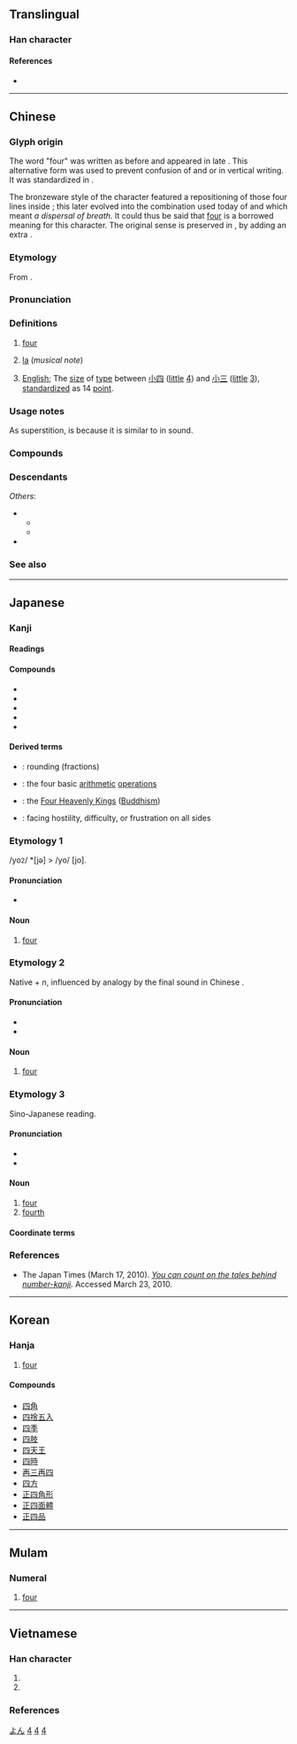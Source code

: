 {{also|西|匹|㓁}}
{{character info/new}}

{{commonscat}}
==Translingual==
{{stroke order|type=animate}}

===Han character===
{{Han char|rn=31|rad=囗|as=02|sn=5|four=60210|canj=WC|ids=⿴囗⿰丿㇄(GHTV),⿴囗儿(JK)}}

====References====
* {{Han ref|kx=0216.220|dkj=04682|dj=0439.210|hdz=10710.160|uh=56DB|ud=22235|bh=A57C|bd=42364}}

----

==Chinese==
{{zh-forms|alt=肆-financial,亖,皿,龱,𠁤,𠃢,𦉭}}
{{zh-wp}}

===Glyph origin===
{{Han etym}}
The word "four" was written as {{zh-l|*亖}} before {{w|Western Zhou}} and {{zh-l|*四}} appeared in late {{w|Spring and Autumn period}}. This alternative form was used to prevent confusion of {{zh-l|*亖}} and {{zh-l|*二}} or {{zh-l|*三}} in vertical writing. It was standardized in {{w|Qin dynasty}}.

The bronzeware style of the character featured a repositioning of those four lines inside {{zh-l|*口}}; this later evolved into the combination used today of {{zh-l|*口|mouth}} and {{zh-l|*八|divide}} which meant ''a dispersal of breath''. It could thus be said that [[four]] is a borrowed meaning for this character. The original sense is preserved in {{och-l|呬}}, by adding an extra {{lang|zh|口}}.

===Etymology===
From {{inh|zh|sit-pro|*b-ləj}}.

===Pronunciation===
{{zh-pron
|m=sì
|m-s=si4
|dg=сы3
|c=sei3,si3
|c_note=si3 - rare
|c-t=lhei1
|g=
|h=pfs=si
|j=
|md=sé/sé̤ṳ
|md_note=sé - vernacular; sé̤ṳ - literary
|mn=ml,tw,sg,pn,ph:sì/xm,zz,tw,sg,pn:sù/qz,sg:sìr
|mn_note=Xiamen, Quanzhou, Zhangzhou, Taiwan, Singapore, Penang: sì - vernacular; sù/sìr - literary
Jinjiang, Philippines: sì - vernacular and literary
|mn-t=si3
|w=2sr
|x=
|mc=y
|oc=y
|ma=y
|cat=num,n
}}

===Definitions===
{{zh-hanzi}}

# [[four]]
# {{lb|zh|music}} [[la]] (''musical note'')
# {{lb|zh|printing}} [[English]]; The [[size]] of [[type]] between [[小四]] ([[little]] [[4]]) and [[小三]] ([[little]] [[3]]), [[standardize]]d as 14 [[point]].

===Usage notes===
As superstition, {{ltc-l|四}} is {{w|Numbers in Chinese culture#Four|avoided}} because it is similar to {{ltc-l|死|death}} in sound.

===Compounds===
{{zh-der|四……八……|四壁|四邊|四邊兒|四邊形|四不像|四部|四重奏|四出|四處|四大皆空|四方|四顧|四海|四合房|四合院|四呼|四季|四角號碼|四腳蛇|四鄰|四面八方|四面楚歌|四拇指|四聲|四時|四體|四外|四圍|四維空間|四仙桌|四則|四肢|四周|四周圍|小四|一年四季|一謙四益|三催四請|三妻四妾|三從四德|三房四妾|三更四鼓|三朋四友|三瓦四舍|三男四女|三番四復|三病四痛|三親四眷|三請四喚|三通四流|三零四散|不三不四|丟三忘四|丟三落四|九一四|亂三攪四|二十四|二十四史|二十四孝|二十四時|二十四橋|二四|五四運動|五岳四瀆|五洲四海|五湖四海|五行四柱|五講四美|五零四散|伊凡第四|低三下四|你三我四|倒三顛四|倒四顛三|元四大家|八十四調|八海四瀆|六十四卦|六四慘案|六通四辟|再三再四|再四|初唐四傑|十四行詩|半三不四|危機四伏|吆三喝四|名揚四海|呼三喝四|商山四皓|嘉祐四友|嘮三叨四|四七|四下無人|四下裡|四不拗六|四京|四人幫|四代|四仰八叉|四伏|四依|四個堅持|四界|四停八當|四健會|四傑|四兩棉花|四公子|四六|四六版紙|四六面體|四六體|四凶|四分五落|四分五裂|四分位數|四分儀|四分子體|四分律|四分曆|四分衛|四分音符|四則運算|四加行|四勿|四化|四史|四司六局|四合|四君|四君子|四唐|四喜|四喜袋|四四方方|四國|四坐|四垂|四塞|四塵|四境|四壁蕭條|四壞球|四大|四大名山|四大天王|四大奇書|四大洲|四大自由|四大菩薩|四大金剛|四大門兒|四夷|四始|四姓|四孟|四季如春|四季海棠|四季花兒|四季豆|四家詩|四封|四小龍|四山五岳|四岳|四嶽|四川盆地|四川|四平八穩|四平|四平調|四序|四度空間|四庫|四庫全書|四廂|四弘誓願|四弦琴|四強|四德|四德三從|四念處|四性|四愁詩|四戰之國|四戰之地|四才子|四拜|四捨五入|四教|四散|四料簡|四方八面|四方塊兒|四方步|四明南詞|四星|四時八節|四書|四書文|四會|四月|四望|四末|四果|四柱|四柱冊|四極|四權分立|四毋|四民|四氣|四法界|四海一家|四海承風|四海昇平|四海歸心|四海為家|四海稱臣|四海鼎沸|四清六活|四瀆|四無色天|四無量心|四照花|四牡|四環素|四生|四百四病|四皓|四目相覷|四相|四眼人|四眼田雞|四眾|四知|四神湯|四禪八定|四科|四稱|四端|四等|四節|四紛五落|四絕|四絕碑|四維|四美|四聯單|四育|四胡|四腳朝天|四至|四至兒|四至八道|四荒|四藩|四處碰壁|四虛|四行|四行倉庫|四行孤軍|四表|四裔|四角俱全|四言詩|四診|四諦|四象|四起|四起八拜|四近|四通五達|四通八達|四進士|四運|四達|四郊|四郊多壘|四郎探母|四鄉|四鄰八舍|四野|四門親家|四關|四隅|四雙八輩|四離四絕|四難|四靈|四面|四面受敵|四面玲瓏|四面見光|四面體|四馬攢蹄|四體書|外四家兒|外四路|大四喜|女四書|宋四大書|家徒四壁|小四輪|差三錯四|巴三覽四|張三李四|志在四方|怕三怕四|扯三拉四|拉三扯四|拿三撇四|拿三道四|挑三揀四|挑三窩四|挑三豁四|捱三頂四|推三宕四|推三扯四|推三推四|推三阻四|摘三問四|攪三攪四|放二四|數四|文房四士|文房四寶|新四大件|明四家|暮四朝三|朝三暮四|朝四暮三|東三西四|查三訪四|核四|楊四將軍|橫三豎四|欺三瞞四|水花四濺|求三拜四|沒三沒四|湊四合六|漠南四省|烽煙四起|爭四角|牽三掛四|牽五掛四|狂三詐四|狼煙四起|白四喜兒|盜賊四起|目空四海|眼空四海|瞎三話四|破四舊|第四世界|第四審|第四臺|縱橫四海|老四大件|胡撥四|臂有四肘|言三語四|語四言三|說三說四|說三道四|調三斡四|調三窩四|諸葛四郎|變亂四起|跌四平|路易十四|連三併四|連三接四|連四紙|醜聲四溢|重三疊四|金光四射|顛三倒四|香氣四溢|駢四儷六|高四生|四臺嘴|四里棚|五四|四嶺|四下|四點底|四字頭|四溪}}

===Descendants===
{{CJKV||し|사|tứ}}
''Others'':
* {{desc|bor=1|tai-pro|*siːᴮ||four}}
** {{desc|lo|ສີ່}}
** {{desc|th|สี่}}
* {{desc|bor=1|vi|tư||four}}

===See also===
{{Chinese-numbers}}
{{table:playing cards/zh}}

{{zh-cat|Beginning}}

----

==Japanese==
{{cardinalbox|ja|3|4|5|三|五}}

===Kanji===
{{ja-kanji|grade=1|rs=口02}}

====Readings====
{{ja-readings
|goon=し
|kanon=し
|kun=よ-, よ-つ, よっ-つ, よん-
|nanori=あ, つ
}}

====Compounds====
{{der-top|Compounds containing {{lang|ja|四}}}}
* {{ja-r|四%季|し%き|four seasons}}
* {{ja-r|四%股|し%こ|[[sumo]] [[wrestler]] ceremonial leg raising and stomping}}
* {{ja-r|四%大|し%だい|the four [[elements]] ([[Buddhism]])}}
* {{ja-r|四%月|し%がつ|April}}
* {{ja-r|四%半|し%はん|a [[quarter]]}}
{{der-bottom}}

====Derived terms====
* {{ja-r|四%捨%五%入|し%しゃ%ご%にゅう}}: rounding (fractions)
* {{ja-r|四%則%演%算|し%そく%えん%ざん}}: the four basic [[arithmetic]] [[operations]]
* {{ja-r|四%天%王|し%てん%のう}}: the [[w:Four Heavenly Kings|Four Heavenly Kings]] ([[Buddhism]])
* {{ja-r|四%面%楚歌|し%めん%そか}}: facing hostility, difficulty, or frustration on all sides

===Etymology 1===
/yo<small>2</small>/ *[jə] > /yo/ [jo].

====Pronunciation====
* {{ja-pron|よ|acc=1}}

====Noun====
{{ja-noun|よ}}

# [[four]]

===Etymology 2===
Native {{m|ja|四|tr=yo||four}} + ''n'', influenced by analogy by the final sound in Chinese {{m|zh|三|tr=san||three}}.

====Pronunciation====
* {{ja-pron|よん|acc=1}}
* {{audio|Ja-4-yon.ogg|Audio|lang=ja}}

====Noun====
{{ja-noun|よん}}

# [[four]]

===Etymology 3===
Sino-Japanese reading.

====Pronunciation====
* {{ja-pron|し|acc=1}}
* {{audio|Ja-4-shi.ogg|Audio|lang=ja}}

====Noun====
{{ja-noun|し}}

# [[four]]
# [[fourth]]

====Coordinate terms====
{{japanese number}}

===References===
* The Japan Times (March 17, 2010). ''[http://www.kanjiclinic.com/kc102final.htm You can count on the tales behind number-kanji].'' Accessed March 23, 2010.

{{topics|ja|Four}}
[[Category:Japanese basic words|よん]]
[[Category:Japanese numeral symbols|4]]
[[Category:Japanese numerals|4]]

----

==Korean==

===Hanja===
{{ko-hanja/new|넷|사}}

# [[four]]

====Compounds====
* [[四角]]
* [[四捨五入]]
* [[四季]]
* [[四肢]]
* [[四天王]]
* [[四時]]
* [[再三再四]]
* [[四方]]
* [[正四角形]]
* [[正四面體]]
* [[正四品]]

[[Category:Korean numeral symbols|4]]

----

==Mulam==

===Numeral===
{{head|mlm|numeral|tr=ti5}}

# [[four]]

----

==Vietnamese==

===Han character===
{{vi-readings|rs=囗02
|hanviet=tứ-tdcndg;tdcntd;gdhn
|phienthiet=
|nom=tớ-tdcndg;tdcntd;btcn, tứ-tdcntd;gdhn, tư-btcn
}}

# {{han tu form of|tứ|[[four]]}}
# {{Nom form of|tư|[[four]]; [[fourth]]}}

===References===
<references/>